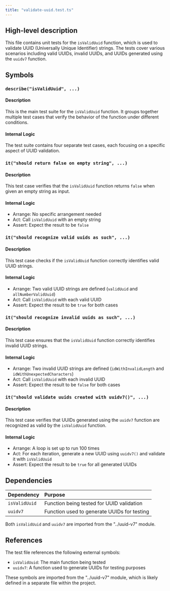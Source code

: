 ```yaml
---
title: "validate-uuid.test.ts"
---
```


## High-level description
This file contains unit tests for the `isValidUuid` function, which is used to validate UUID (Universally Unique Identifier) strings. The tests cover various scenarios including valid UUIDs, invalid UUIDs, and UUIDs generated using the `uuidv7` function.

## Symbols

### `describe("isValidUuid", ...)`
#### Description
This is the main test suite for the `isValidUuid` function. It groups together multiple test cases that verify the behavior of the function under different conditions.

#### Internal Logic
The test suite contains four separate test cases, each focusing on a specific aspect of UUID validation.

### `it("should return false on empty string", ...)`
#### Description
This test case verifies that the `isValidUuid` function returns `false` when given an empty string as input.

#### Internal Logic
- Arrange: No specific arrangement needed
- Act: Call `isValidUuid` with an empty string
- Assert: Expect the result to be `false`

### `it("should recognize valid uuids as such", ...)`
#### Description
This test case checks if the `isValidUuid` function correctly identifies valid UUID strings.

#### Internal Logic
- Arrange: Two valid UUID strings are defined (`validUuid` and `allNumberValidUuid`)
- Act: Call `isValidUuid` with each valid UUID
- Assert: Expect the result to be `true` for both cases

### `it("should recognize invalid uuids as such", ...)`
#### Description
This test case ensures that the `isValidUuid` function correctly identifies invalid UUID strings.

#### Internal Logic
- Arrange: Two invalid UUID strings are defined (`idWithInvalidLength` and `idWithUnexpectedCharacters`)
- Act: Call `isValidUuid` with each invalid UUID
- Assert: Expect the result to be `false` for both cases

### `it("should validate uuids created with uuidv7()", ...)`
#### Description
This test case verifies that UUIDs generated using the `uuidv7` function are recognized as valid by the `isValidUuid` function.

#### Internal Logic
- Arrange: A loop is set up to run 100 times
- Act: For each iteration, generate a new UUID using `uuidv7()` and validate it with `isValidUuid`
- Assert: Expect the result to be `true` for all generated UUIDs

## Dependencies
| Dependency | Purpose |
|:-----------|:--------|
| `isValidUuid` | Function being tested for UUID validation |
| `uuidv7` | Function used to generate UUIDs for testing |

Both `isValidUuid` and `uuidv7` are imported from the "../uuid-v7" module.

## References
The test file references the following external symbols:
- `isValidUuid`: The main function being tested
- `uuidv7`: A function used to generate UUIDs for testing purposes

These symbols are imported from the "../uuid-v7" module, which is likely defined in a separate file within the project.